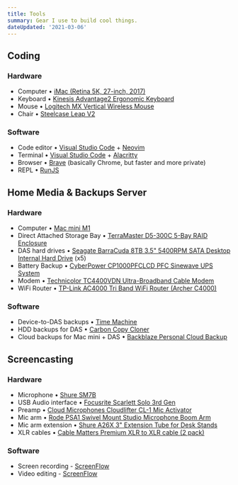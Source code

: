 ```yaml
---
title: Tools
summary: Gear I use to build cool things.
dateUpdated: '2021-03-06'
---
```


## Coding

### Hardware

- Computer • [iMac (Retina 5K, 27-inch, 2017)](https://www.apple.com/ca/imac/)
- Keyboard • [Kinesis Advantage2 Ergonomic Keyboard](https://www.amazon.ca/gp/aw/d/B01KR1C5PY)
- Mouse • [Logitech MX Vertical Wireless Mouse](https://www.amazon.ca/gp/aw/d/B07FNJB8TT)
- Chair • [Steelcase Leap V2](https://www.envirotechhome.ca/collections/chair/products/steelcase-leap-refurbished)

### Software

- Code editor • [Visual Studio Code](https://code.visualstudio.com/) + [Neovim](https://neovim.io/)
- Terminal • [Visual Studio Code](https://code.visualstudio.com/) + [Alacritty](https://github.com/alacritty/alacritty)
- Browser • [Brave](https://brave.com/) (basically Chrome, but faster and more private)
- REPL • [RunJS](https://runjs.app/)

## Home Media & Backups Server

### Hardware

- Computer • [Mac mini M1](https://www.apple.com/ca/mac-mini/)
- Direct Attached Storage Bay • [TerraMaster D5-300C 5-Bay RAID Enclosure](https://www.amazon.ca/TerraMaster-D5-300C-Enclosure-Exclusive-Diskless/dp/B073165ZCP)
- DAS hard drives • [Seagate BarraCuda 8TB 3.5" 5400RPM SATA Desktop Internal Hard Drive](https://www.amazon.ca/Seagate-Barracuda-Internal-Drive-3-5-Inch/dp/B07H289S7C) (x5)
- Battery Backup • [CyberPower CP1000PFCLCD PFC Sinewave UPS System](https://www.amazon.ca/gp/aw/d/B00429N192)
- Modem • [Technicolor TC4400VDN Ultra-Broadband Cable Modem](https://www.amazon.ca/Technicolor-TC4400VDN-Ultra-Broadband-Cable-Modem/dp/B082F3MG1D)
- WiFi Router • [TP-Link AC4000 Tri Band WiFi Router (Archer C4000)](https://www.amazon.ca/TP-Link-AC4000-Band-WiFi-Router/dp/B07F1YB5LX)

### Software

- Device-to-DAS backups • [Time Machine](https://support.apple.com/en-ca/HT201250)
- HDD backups for DAS • [Carbon Copy Cloner](https://bombich.com/)
- Cloud backups for Mac mini + DAS • [Backblaze Personal Cloud Backup](https://www.backblaze.com/cloud-backup.html)

## Screencasting

### Hardware

- Microphone • [Shure SM7B](https://www.amazon.ca/Shure-SM7B-Dynamic-Microphone-Cardioid/dp/B0002E4Z8M)
- USB Audio interface • [Focusrite Scarlett Solo 3rd Gen](https://www.amazon.ca/Focusrite-SCARLETT-SOLO-3RD-GEN-USB-Audio-Interface/dp/B07QR6Z1JB)
- Preamp • [Cloud Microphones Cloudlifter CL-1 Mic Activator](https://www.amazon.ca/Cloud-Microphones-Cloudlifter-CL-1/dp/B004MQSV04)
- Mic arm • [Rode PSA1 Swivel Mount Studio Microphone Boom Arm](https://www.amazon.ca/RODE-Swivel-Mount-Studio-Microphone/dp/B001D7UYBO)
- Mic arm extension • [Shure A26X 3" Extension Tube for Desk Stands](https://www.amazon.ca/Shure-A26X-Extension-Various-Mounting/dp/B0006NMSWO)
- XLR cables • [Cable Matters Premium XLR to XLR cable (2 pack)](https://www.amazon.ca/Cable-Matters-interconnecting-full-featured-Specifications/dp/B00KO8VYMG)

### Software

- Screen recording - [ScreenFlow](https://www.telestream.net/screenflow/overview.htm)
- Video editing - [ScreenFlow](https://www.telestream.net/screenflow/overview.htm)
